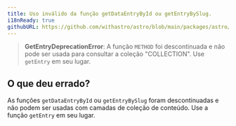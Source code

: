 ```yaml
---
title: Uso inválido da função getDataEntryById ou getEntryBySlug.
i18nReady: true
githubURL: https://github.com/withastro/astro/blob/main/packages/astro/src/core/errors/errors-data.ts
---
```


> **GetEntryDeprecationError**: A função `METHOD` foi descontinuada e não pode ser usada para consultar a coleção "COLLECTION". Use `getEntry` em seu lugar.

## O que deu errado?
As funções `getDataEntryById` ou `getEntryBySlug` foram descontinuadas e não podem ser usadas com camadas de coleção de conteúdo. Use a função `getEntry` em seu lugar.

